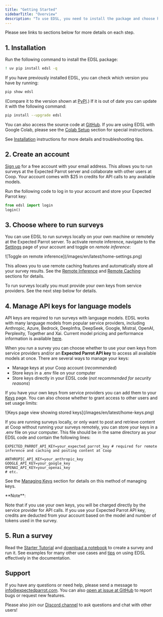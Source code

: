 ```yaml
---
title: "Getting Started"
sidebarTitle: "Overview"
description: "To use EDSL, you need to install the package and choose how to access language models."
---
```


Please see links to sections below for more details on each step.

## 1. Installation

Run the following command to install the EDSL package:

```bash
! uv pip install edsl -q
```

If you have previously installed EDSL, you can check which version you have by running:

```bash
pip show edsl
```

(Compare it to the version shown at [PyPI](https://pypi.org/project/edsl/).) If it is out of date you can update it with the following command:

```bash
pip install --upgrade edsl
```

You can also access the source code at [GitHub](https://github.com/expectedparrot/edsl). If you are using EDSL with Google Colab, please see the [Colab Setup](/en/latest/colab_setup) section for special instructions.

See [Installation](/en/latest/installation) instructions for more details and troubleshooting tips.

## 2. Create an account

[Sign up](https://www.expectedparrot.com/login) for a free account with your email address. This allows you to run surveys at the Expected Parrot server and collaborate with other users at Coop. Your account comes with $25 in credits for API calls to any available models.

Run the following code to log in to your account and store your Expected Parrot key:

```python
from edsl import login
login()
```

## 3. Choose where to run surveys

You can use EDSL to run surveys locally on your own machine or remotely at the Expected Parrot server. To activate remote inference, navigate to the [Settings](https://www.expectedparrot.com/home/settings) page of your account and toggle on *remote inference*:

<Frame>
![Toggle on remote inference](/images/en/latest/home-settings.png)
</Frame>

This allows you to use remote caching features and automatically store all your survey results. See the [Remote Inference](/en/latest/remote_inference) and [Remote Caching](/en/latest/remote_caching) sections for details.

To run surveys locally you must provide your own keys from service providers. See the next step below for details.

## 4. Manage API keys for language models

API keys are required to run surveys with language models. EDSL works with many language models from popular service providers, including Anthropic, Azure, Bedrock, DeepInfra, DeepSeek, Google, Mistral, OpenAI, Perplexity, Together and Xai. Current model pricing and performance information is available [here](https://www.expectedparrot.com/getting-started/coop-pricing).

When you run a survey you can choose whether to use your own keys from service providers and/or an **Expected Parrot API key** to access all available models at once. There are several ways to manage your keys:

- Manage keys at your Coop account (*recommended*)
- Store keys in a .env file on your computer
- Store keys directly in your EDSL code (*not recommended for security reasons*)

If you have your own keys from service providers you can add them to your [Keys](https://www.expectedparrot.com/home/keys) page. You can also choose whether to grant access to other users and set usage limits:

<Frame>
![Keys page view showing stored keys](/images/en/latest/home-keys.png)
</Frame>

If you are running surveys locally, or only want to post and retrieve content at Coop without running your surveys remotely, you can store your keys in a .env file on your computer. This file should be in the same directory as your EDSL code and contain the following lines:

```
EXPECTED_PARROT_API_KEY=your_expected_parrot_key # required for remote inference and caching and posting content at Coop

ANTHROPIC_API_KEY=your_anthropic_key
GOOGLE_API_KEY=your_google_key
OPENAI_API_KEY=your_openai_key
# etc.
```

See the [Managing Keys](/en/latest/api_keys) section for details on this method of managing keys.

<Note>
**Note**:

Note that if you use your own keys, you will be charged directly by the service provider for API calls. If you use your Expected Parrot API key, credits are deducted from your account based on the model and number of tokens used in the survey.
</Note>

## 5. Run a survey

Read the [Starter Tutorial](/en/latest/starter_tutorial) and [download a notebook](https://www.expectedparrot.com/content/179b3a78-2505-4568-acd9-c09d18953288) to create a survey and run it. See examples for many other use cases and [tips](/en/latest/checklist) on using EDSL effectively in the documentation.

## Support

If you have any questions or need help, please send a message to info@expectedparrot.com. You can also [open at issue at GitHub](https://github.com/expectedparrot/edsl/issues/new?template=Blank+issue) to report bugs or request new features.

Please also join our [Discord channel](https://discord.com/invite/mxAYkjfy9m) to ask questions and chat with other users!

